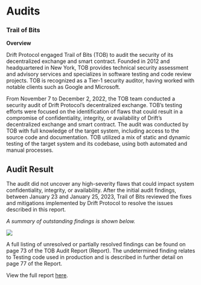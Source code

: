 # Audits

### Trail of Bits

**Overview**

Drift Protocol engaged Trail of Bits (TOB) to audit the security of its decentralized exchange and smart contract. Founded in 2012 and headquartered in New York, TOB provides technical security assessment and advisory services and specializes in software testing and code review projects. TOB is recognized as a Tier-1 security auditor, having worked with notable clients such as Google and Microsoft.

From November 7 to December 2, 2022, the TOB team conducted a security audit of Drift Protocol’s decentralized exchange. TOB’s testing efforts were focused on the identification of flaws that could result in a compromise of confidentiality, integrity, or availability of Drift’s decentralized exchange and smart contract. The audit was conducted by TOB with full knowledge of the target system, including access to the source code and documentation. TOB utilized a mix of static and dynamic testing of the target system and its codebase, using both automated and manual processes.

## Audit Result

The audit did not uncover any high-severity flaws that could impact system confidentiality, integrity, or availability. After the initial audit findings, between January 23 and January 25, 2023, Trail of Bits reviewed the fixes and mitigations implemented by Drift Protocol to resolve the issues described in this report.

_A summary of outstanding findings is shown below._

![](public/assets/UJlUS9AzTG1yI-iSq2EOl_auditresult.png)

A full listing of unresolved or partially resolved findings can be found on page 73 of the TOB Audit Report (Report). The undetermined finding relates to Testing code used in production and is described in further detail on page 77 of the Report.

View the full report [here](https://www.drift.trade/audit).